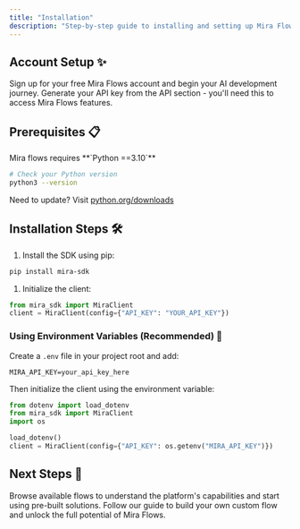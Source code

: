 ```yaml
---
title: "Installation"
description: "Step-by-step guide to installing and setting up Mira Flows SDK for your project"
---
```


## Account Setup ✨

<CardGroup cols="2">
  <Card title="1. Create Account" icon="user-plus" href="https://console.mira.network">
    Sign up for your free Mira Flows account and begin your AI development journey.
  </Card>

  <Card title="2. Get API Key" icon="key" href="https://console.mira.network">
    Generate your API key from the API section - you'll need this to access Mira Flows features.
  </Card>
</CardGroup>

## Prerequisites 📋

<Warning>
  Mira flows requires **`Python ==3.10`**
</Warning>

```bash
# Check your Python version
python3 --version
```

Need to update? Visit [python.org/downloads](https://python.org/downloads)

## Installation Steps 🛠️

1. Install the SDK using pip:

```bash
pip install mira-sdk
```

1. Initialize the client:

```python
from mira_sdk import MiraClient
client = MiraClient(config={"API_KEY": "YOUR_API_KEY"})
```

### Using Environment Variables (Recommended) 🔐

Create a `.env` file in your project root and add:

```plaintext
MIRA_API_KEY=your_api_key_here
```

Then initialize the client using the environment variable:

```python
from dotenv import load_dotenv
from mira_sdk import MiraClient
import os

load_dotenv()
client = MiraClient(config={"API_KEY": os.getenv("MIRA_API_KEY")})
```

## Next Steps 🎯

<CardGroup cols="2">
  <Card title="Explore Marketplace" icon="store" href="https://console.mira.network/">
    Browse available flows to understand the platform's capabilities and start using pre-built solutions.
  </Card>

  <Card title="Create Your First Flow" icon="wand-magic-sparkles" href="./building-your-own-flow.md">
    Follow our guide to build your own custom flow and unlock the full potential of Mira Flows.
  </Card>
</CardGroup>